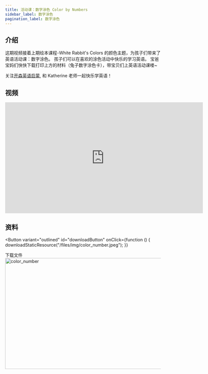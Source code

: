 ```yaml
---
title: 活动课：数字涂色 Color by Numbers
sidebar_label: 数字涂色
pagination_label: 数字涂色
---
```




## 介绍

这期视频接着上期绘本课程-White Rabbit's Colors 的颜色主题，为孩子们带来了英语活动课：数字涂色。
孩子们可以在喜欢的涂色活动中快乐的学习英语。
宝爸宝妈们快快下载打印上方的材料（兔子数字涂色卡），带宝贝们上英语活动课喽~

关注[开森英语启蒙](https://space.bilibili.com/20797715), 和 Katherine 老师一起快乐学英语！

## 视频

<iframe
  src="https://player.bilibili.com/player.html?bvid=BV1Cb41197QD&cid=1&page=1"
  scrolling="no"
  border="0"
  frameborder="no"
  framespacing="0"
  allowfullscreen="true"
  width="640"
  height="360"
></iframe>

## 资料

<Button
  variant="outlined"
  id="downloadButton"
  onClick={function () {
    downloadStaticResource("/files/img/color_number.jpeg");
  }}
>
  下载文件
</Button>
<br />
<img
  src="/files/img/color_number.jpeg"
  alt="color_number"
  width="640"
  height="360"
/>
